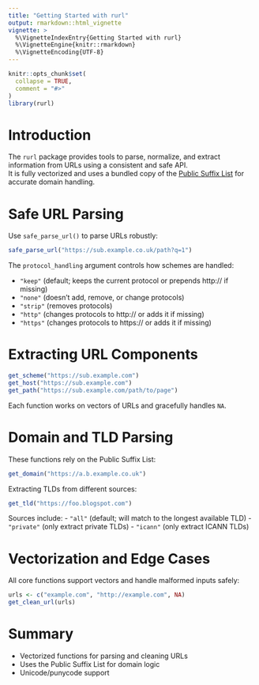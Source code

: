 ```yaml
---
title: "Getting Started with rurl"
output: rmarkdown::html_vignette
vignette: >
  %\VignetteIndexEntry{Getting Started with rurl}
  %\VignetteEngine{knitr::rmarkdown}
  %\VignetteEncoding{UTF-8}
---
```


```r
knitr::opts_chunk$set(
  collapse = TRUE,
  comment = "#>"
)
library(rurl)
```

# Introduction

The `rurl` package provides tools to parse, normalize, and extract information
from URLs using a consistent and safe API.  
It is fully vectorized and uses a bundled copy of the
[Public Suffix List](https://publicsuffix.org) for accurate domain handling.

# Safe URL Parsing

Use `safe_parse_url()` to parse URLs robustly:

```r
safe_parse_url("https://sub.example.co.uk/path?q=1")
```

The `protocol_handling` argument controls how schemes are handled:

- `"keep"` (default; keeps the current protocol or prepends http:// if missing)
- `"none"` (doesn't add, remove, or change protocols)
- `"strip"` (removes protocols)
- `"http"` (changes protocols to http:// or adds it if missing)
- `"https"` (changes protocols to https:// or adds it if missing)

# Extracting URL Components

```r
get_scheme("https://sub.example.com")
get_host("https://sub.example.com")
get_path("https://sub.example.com/path/to/page")
```

Each function works on vectors of URLs and gracefully handles `NA`.

# Domain and TLD Parsing

These functions rely on the Public Suffix List:

```r
get_domain("https://a.b.example.co.uk")
```

Extracting TLDs from different sources:

```r
get_tld("https://foo.blogspot.com")
```

Sources include:
- `"all"` (default; will match to the longest available TLD)
- `"private"` (only extract private TLDs)
- `"icann"` (only extract ICANN TLDs)

# Vectorization and Edge Cases

All core functions support vectors and handle malformed inputs safely:

```r
urls <- c("example.com", "http://example.com", NA)
get_clean_url(urls)
```

# Summary

- Vectorized functions for parsing and cleaning URLs
- Uses the Public Suffix List for domain logic
- Unicode/punycode support
